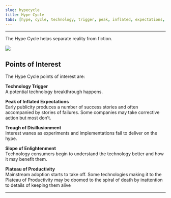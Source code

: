 ```yaml
---
slug: hypecycle
title: Hype Cycle
tabs: [hype, cycle, technology, trigger, peak, inflated, expectations, trough,  disillusionment, trough, disillusionment, slope, enlightenment, plateu, productivity]
---
```


---

The Hype Cycle helps separate reality from fiction.
<!--
<Image img={hypecycle} />
-->
<img src='hypecycle' />

## Points of Interest

The Hype Cycle points of interest are:

**Technology Trigger**  
A potential technology breakthrough happens.

**Peak of Inflated Expectations**  
Early publicity produces a number of success stories and often accompanied by stories of failures. Some companies may take corrective action but most don’t.

**Trough of Disillusionment**  
Interest wanes as experiments and implementations fail to deliver on the hype.

**Slope of Enlightenment**  
Technology consumers begin to understand the technology better and how it may benefit them.

**Plateau of Productivity**  
Mainstream adoption starts to take off. Some technologies making it to the Plateau of Productivity may be doomed to the spiral of death by inattention to details of keeping them alive

---